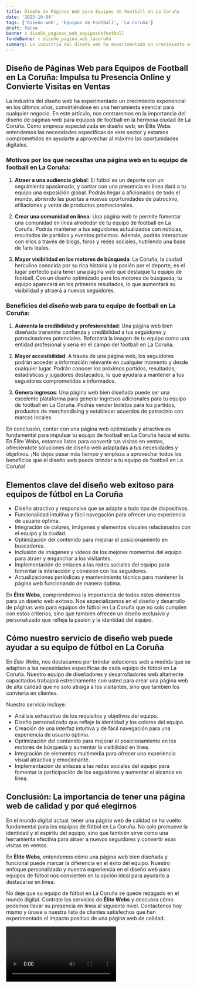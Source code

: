 ```yaml
---
title: Diseño de Páginas Web para Equipos de Football en La Coruña
date: '2023-10-04'
tags: ['Diseño web', 'Equipos de Football', 'La Coruña']
draft: false
banner : diseño_paginas_web_equiposdefootball
fondoBanner : diseño_pagina_web_lacoruña
summary: La industria del diseño web ha experimentado un crecimiento exponencial en los últimos años, convirtiéndose en una herramienta esencial para cualquier negocio. En este artículo, nos centraremos en la importancia del diseño de páginas web para equipos de football en la hermosa ciudad de La Coruña. Como empresa especializada en diseño web, en Élite Webs entendemos las necesidades específicas de este sector y estamos comprometidos en ayudarte a aprovechar al máximo las oportunidades digitales.
---
```


## Diseño de Páginas Web para Equipos de Football en La Coruña: Impulsa tu Presencia Online y Convierte Visitas en Ventas

La industria del diseño web ha experimentado un crecimiento exponencial en los últimos años, convirtiéndose en una herramienta esencial para cualquier negocio. En este artículo, nos centraremos en la importancia del diseño de páginas web para equipos de football en la hermosa ciudad de La Coruña. Como empresa especializada en diseño web, en Élite Webs entendemos las necesidades específicas de este sector y estamos comprometidos en ayudarte a aprovechar al máximo las oportunidades digitales.

### Motivos por los que necesitas una página web en tu equipo de football en La Coruña:

1. **Atraer a una audiencia global**: El fútbol es un deporte con un seguimiento apasionado, y contar con una presencia en línea dará a tu equipo una exposición global. Podrás llegar a aficionados de todo el mundo, abriendo las puertas a nuevas oportunidades de patrocinio, afiliaciones y venta de productos promocionales.

2. **Crear una comunidad en línea**: Una página web te permite fomentar una comunidad en línea alrededor de tu equipo de football en La Coruña. Podrás mantener a tus seguidores actualizados con noticias, resultados de partidos y eventos próximos. Además, podrás interactuar con ellos a través de blogs, foros y redes sociales, nutriendo una base de fans leales.

3. **Mayor visibilidad en los motores de búsqueda**: La Coruña, la ciudad herculina conocida por su rica historia y la pasión por el deporte, es el lugar perfecto para tener una página web que destaque tu equipo de football. Con un diseño optimizado para los motores de búsqueda, tu equipo aparecerá en los primeros resultados, lo que aumentará su visibilidad y atraerá a nuevos seguidores.

### Beneficios del diseño web para tu equipo de football en La Coruña:

1. **Aumenta la credibilidad y profesionalidad**: Una página web bien diseñada transmite confianza y credibilidad a tus seguidores y patrocinadores potenciales. Reforzará la imagen de tu equipo como una entidad profesional y seria en el campo del football en La Coruña.

2. **Mayor accesibilidad**: A través de una página web, los seguidores podrán acceder a información relevante en cualquier momento y desde cualquier lugar. Podrán conocer los próximos partidos, resultados, estadísticas y jugadores destacados, lo que ayudará a mantener a tus seguidores comprometidos e informados.

3. **Genera ingresos**: Una página web bien diseñada puede ser una excelente plataforma para generar ingresos adicionales para tu equipo de football en La Coruña. Podrás vender boletos para los partidos, productos de merchandising y establecer acuerdos de patrocinio con marcas locales.

En conclusión, contar con una página web optimizada y atractiva es fundamental para impulsar tu equipo de football en La Coruña hacia el éxito. En Élite Webs, estamos listos para convertir tus visitas en ventas, ofreciéndote soluciones de diseño web adaptadas a tus necesidades y objetivos. ¡No dejes pasar más tiempo y empieza a aprovechar todos los beneficios que el diseño web puede brindar a tu equipo de football en La Coruña!

<GifSeo />

<Cta />

## Elementos clave del diseño web exitoso para equipos de fútbol en La Coruña

- Diseño atractivo y responsive que se adapte a todo tipo de dispositivos.
- Funcionalidad intuitiva y fácil navegación para ofrecer una experiencia de usuario óptima.
- Integración de colores, imágenes y elementos visuales relacionados con el equipo y la ciudad.
- Optimización del contenido para mejorar el posicionamiento en buscadores.
- Inclusión de imágenes y vídeos de los mejores momentos del equipo para atraer y enganchar a los visitantes.
- Implementación de enlaces a las redes sociales del equipo para fomentar la interacción y conexión con los seguidores.
- Actualizaciones periódicas y mantenimiento técnico para mantener la página web funcionando de manera óptima.

En **Élite Webs**, comprendemos la importancia de todos estos elementos para un diseño web exitoso. Nos especializamos en el diseño y desarrollo de páginas web para equipos de fútbol en La Coruña que no solo cumplen con estos criterios, sino que también ofrecen un diseño exclusivo y personalizado que refleja la pasión y la identidad del equipo.

## Cómo nuestro servicio de diseño web puede ayudar a su equipo de fútbol en La Coruña

En *Élite Webs*, nos destacamos por brindar soluciones web a medida que se adaptan a las necesidades específicas de cada equipo de fútbol en La Coruña. Nuestro equipo de diseñadores y desarrolladores web altamente capacitados trabajará estrechamente con usted para crear una página web de alta calidad que no solo atraiga a los visitantes, sino que también los convierta en clientes.

Nuestro servicio incluye:

- Análisis exhaustivo de los requisitos y objetivos del equipo.
- Diseño personalizado que refleje la identidad y los colores del equipo.
- Creación de una interfaz intuitiva y de fácil navegación para una experiencia de usuario óptima.
- Optimización del contenido para mejorar el posicionamiento en los motores de búsqueda y aumentar la visibilidad en línea.
- Integración de elementos multimedia para ofrecer una experiencia visual atractiva y emocionante.
- Implementación de enlaces a las redes sociales del equipo para fomentar la participación de los seguidores y aumentar el alcance en línea.

## Conclusión: La importancia de tener una página web de calidad y por qué elegirnos

En el mundo digital actual, tener una página web de calidad se ha vuelto fundamental para los equipos de fútbol en La Coruña. No solo promueve la identidad y el espíritu del equipo, sino que también sirve como una herramienta efectiva para atraer a nuevos seguidores y convertir esas visitas en ventas.

En **Élite Webs**, entendemos cómo una página web bien diseñada y funcional puede marcar la diferencia en el éxito del equipo. Nuestro enfoque personalizado y nuestra experiencia en el diseño web para equipos de fútbol nos convierten en la opción ideal para ayudarlo a destacarse en línea.

No deje que su equipo de fútbol en La Coruña se quede rezagado en el mundo digital. Contrate los servicios de **Élite Webs** y descubra cómo podemos llevar su presencia en línea al siguiente nivel. Contáctenos hoy mismo y únase a nuestra lista de clientes satisfechos que han experimentado el impacto positivo de una página web de calidad.

<Video />

<CtaBot job='Equipos de Football' city='La Coruña'/>

<Gmaps query='La Coruña+españa+maps' />